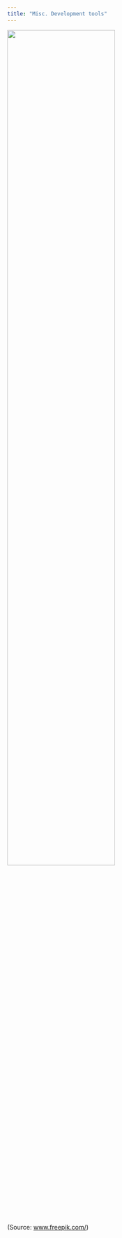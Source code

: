 ```yaml
---
title: "Misc. Development tools"
---
```


![](images/cat3_horiz.jpg){width=70%}<br>(Source: [www.freepik.com/](https://www.freepik.com))
